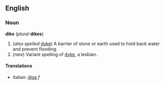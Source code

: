 ==English==
===Noun===
'''dike''' (''plural'' '''dikes''')

#(''also spelled'' [[dyke]]) A barrier of stone or earth used to hold back water and prevent flooding.
#(''rare'') Variant spelling of [[dyke]], a lesbian.

====Translations====
*Italian: [[diga]] ''f''